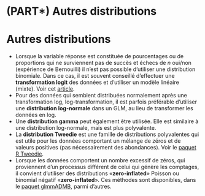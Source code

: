 # (PART\*) Autres distributions {-}

# Autres distributions

-   Lorsque la variable réponse est constituée de pourcentages ou de proportions qui ne surviennent pas de succès et échecs de $n$ oui/non (expérience de Bernouilli) il n'est pas possible d'utiliser une distribution binomiale. Dans ce cas, il est souvent conseillé  d'effectuer une **transformation logit** des données et d'utiliser un modèle linéaire (mixte). Voir cet [article](http://onlinelibrary.wiley.com/doi/10.1890/10-0340.1/abstract).
-   Pour des données qui semblent distribuées normalement après une transformation log, log-transformation, il est parfois préférable d'utiliser une **distribution log-normale** dans un GLM, au lieu de transformer les données en log. 
-   Une **distribution gamma** peut également être utilisée. Elle est similaire à une distribution log-normale, mais est plus polyvalente.
-   La **distribution Tweedie** est une famille de distributions polyvalentes qui est utile pour les données comportant un mélange de zéros et de valeurs positives (pas nécessairement des abondances). Voir le [paquet R Tweedie](https://cran.r-project.org/web/packages/tweedie/index.html).
-   Lorsque les données comportent un nombre excessif de zéros, qui proviennent d'un processus différent de celui qui génère les comptages, il convient d'utiliser des distributions «**zero-inflated**» Poisson ou binomial négatif «**zero-inflated**». Ces méthodes sont disponibles, dans le [paquet glmmADMB](http://glmmadmb.r-forge.r-project.org/), parmi d'autres.